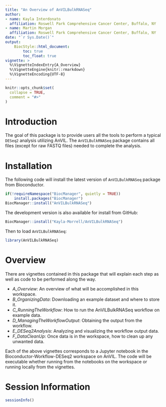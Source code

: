 ```yaml
--- 
title: "An Overview of AnVILBulkRNASeq"
author:
- name: Kayla Interdonato
  affiliation: Roswell Park Comprehensive Cancer Center, Buffalo, NY
- name: Martin Morgan
  affiliation: Roswell Park Comprehensive Cancer Center, Buffalo, NY
date: "`r Sys.Date()`"
output: 
    BiocStyle::html_document:
        toc: true
        toc_float: true
vignette: >
  %\VignetteIndexEntry{A_Overview}
  %\VignetteEngine{knitr::rmarkdown}
  %\VignetteEncoding{UTF-8}
---
```


```r
knitr::opts_chunk$set(
  collapse = TRUE,
  comment = "#>"
)
```

# Introduction

The goal of this package is to provide users all the tools to perform a typical
`DESeq2` analysis utilizing AnVIL. The `AnVILBulkRNASeq` package contains all
files (except for raw FASTQ files) needed to complete the analysis. 

# Installation

The following code will install the  latest version of `AnVILBulkRNASeq` package
from Bioconductor.

```r
if(!requireNamespace("BiocManager", quietly = TRUE))
    install.packages("BiocManager")
BiocManager::install("AnVILBulkRNASeq")
```

The development version is also available for install from GitHub:

```r
BiocManager::install("Kayla-Morrell/AnVILBulkRNASeq")
```

Then to load `AnVILBulkRNASeq`:

```r
library(AnVILBulkRNASeq)
```

# Overview

There are vignettes contained in this package that will explain each step as
well as code to be performed along the way. 

* *A_Overview*: An overview of what will be accomplished in this workspace.
* *B_OrganizingData*: Downloading an example dataset and where to store it.
* *C_RunningTheWorkflow*: How to run the AnVILBulkRNASeq workflow on example data.
* *D_ManagingTheWorkflowOutput*: Obtaining the output from the workflow.
* *E_DESeq2Analysis*: Analyzing and visualizing the workflow output data.
* *F_DataCleanUp*: Once data is in the workspace, how to clean up any unwanted data.

Each of the above vignettes corresponds to a Jupyter notebook in the
Bioconductor-Workflow-DESeq2 workspace on AnVIL. The code will be executable
whether running from the notebooks on the workspace or running locally from the
vignettes.

# Session Information

```r
sessionInfo()
```
